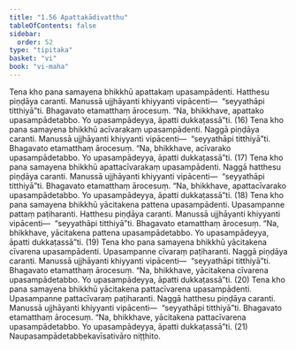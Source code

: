```yaml
---
title: "1.56 Apattakādivatthu"
tableOfContents: false
sidebar:
  order: 52
type: "tipitaka"
basket: "vi"
book: "vi-maha"
---
```



<DynamicBreadcrumb />

<Division number="118" book="vi-maha" bookNo="3" page="125">

<Paragraph number="495" book="vi-maha">
Tena kho pana samayena bhikkhū apattakaṃ upasampādenti. Hatthesu piṇḍāya caranti. Manussā ujjhāyanti khiyyanti vipācenti—  “seyyathāpi titthiyā”ti. Bhagavato etamatthaṃ ārocesuṃ. “Na, bhikkhave, apattako upasampādetabbo. Yo upasampādeyya, āpatti dukkaṭassā”ti. (16)
</Paragraph>

<Paragraph number="496" book="vi-maha">
Tena kho pana samayena bhikkhū acīvarakaṃ upasampādenti. Naggā piṇḍāya caranti. Manussā ujjhāyanti khiyyanti vipācenti—  “seyyathāpi titthiyā”ti. Bhagavato etamatthaṃ ārocesuṃ. “Na, bhikkhave, acīvarako upasampādetabbo. Yo upasampādeyya, āpatti dukkaṭassā”ti. (17)
</Paragraph>

<Paragraph number="497" book="vi-maha">
Tena kho pana samayena bhikkhū apattacīvarakaṃ upasampādenti. Naggā hatthesu piṇḍāya caranti. Manussā ujjhāyanti khiyyanti vipācenti—  “seyyathāpi titthiyā”ti. Bhagavato etamatthaṃ ārocesuṃ. “Na, bhikkhave, apattacīvarako upasampādetabbo. Yo upasampādeyya, āpatti dukkaṭassā”ti. (18)
</Paragraph>

<Paragraph number="498" book="vi-maha">
Tena kho pana samayena bhikkhū yācitakena pattena upasampādenti. Upasampanne pattaṃ paṭiharanti. Hatthesu piṇḍāya caranti. Manussā ujjhāyanti khiyyanti vipācenti—  “seyyathāpi titthiyā”ti. Bhagavato etamatthaṃ ārocesuṃ. “Na, bhikkhave, yācitakena pattena upasampādetabbo. Yo upasampādeyya, āpatti dukkaṭassā”ti. (19)
</Paragraph>

<Paragraph number="499" book="vi-maha">
Tena kho pana samayena bhikkhū yācitakena cīvarena upasampādenti. Upasampanne cīvaraṃ paṭiharanti. Naggā piṇḍāya caranti. Manussā ujjhāyanti khiyyanti vipācenti—  “seyyathāpi titthiyā”ti. Bhagavato etamatthaṃ ārocesuṃ. “Na, bhikkhave, yācitakena cīvarena upasampādetabbo. Yo upasampādeyya, āpatti dukkaṭassā”ti. (20)
</Paragraph>

<Paragraph number="500" book="vi-maha">
Tena kho pana samayena bhikkhū yācitakena pattacīvarena upasampādenti. Upasampanne pattacīvaraṃ paṭiharanti. Naggā hatthesu piṇḍāya caranti. Manussā ujjhāyanti khiyyanti vipācenti—  “seyyathāpi titthiyā”ti. Bhagavato etamatthaṃ ārocesuṃ. “Na, bhikkhave, yācitakena pattacīvarena upasampādetabbo. Yo upasampādeyya, āpatti dukkaṭassā”ti. (21)

</Paragraph>
</Division>

<Paragraph number="501" type="center" book="vi-maha">
Naupasampādetabbekavīsativāro niṭṭhito.
</Paragraph>